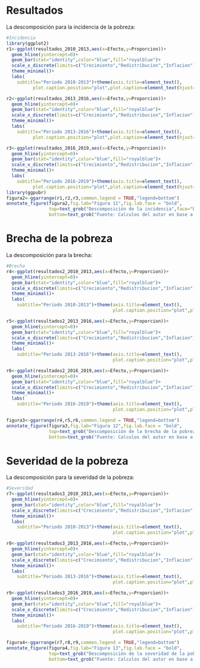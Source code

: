 # Resultados

La descomposición para la incidencia de la pobreza:

```r
#Incidencia
library(ggplot2)
r1<-ggplot(resultados_2010_2013,aes(x=Efecto,y=Proporcion))+
  geom_hline(yintercept=0)+
  geom_bar(stat="identity",color="blue",fill="royalblue")+
  scale_x_discrete(limits=c("Crecimiento","Redistribucion","Inflacion"))+
  theme_minimal()+
  labs(
    subtitle="Periodo 2010-2013")+theme(axis.title=element_text(),
          plot.caption.position="plot",plot.caption=element_text(hjust=0))

r2<-ggplot(resultados_2013_2016,aes(x=Efecto,y=Proporcion))+
  geom_hline(yintercept=0)+
  geom_bar(stat="identity",color="blue",fill="royalblue")+
  scale_x_discrete(limits=c("Crecimiento","Redistribucion","Inflacion"))+
  theme_minimal()+
  labs(
    subtitle="Periodo 2013-2016")+theme(axis.title=element_text(),
          plot.caption.position="plot",plot.caption=element_text(hjust=0))

r3<-ggplot(resultados_2016_2019,aes(x=Efecto,y=Proporcion))+
  geom_hline(yintercept=0)+
  geom_bar(stat="identity",color="blue",fill="royalblue")+
  scale_x_discrete(limits=c("Crecimiento","Redistribucion","Inflacion"))+
  theme_minimal()+
  labs(
    subtitle="Periodo 2016-2019")+theme(axis.title=element_text(),
          plot.caption.position="plot",plot.caption=element_text(hjust=0))
library(ggpubr)
figura2<-ggarrange(r1,r2,r3,common.legend = TRUE,"legend=bottom")
annotate_figure(figura2,fig.lab="Figura 11",fig.lab.face = "bold",
                top=text_grob("Descomposición de la incidencia",face="bold"),
                bottom=text_grob("Fuente: Calculos del autor en base a Kolenikov-Shorrocks (2005)",hjust=1,x=1))

```

# Brecha de la pobreza

La descomposición para la brecha:

```r
#Brecha
r4<-ggplot(resultados2_2010_2013,aes(x=Efecto,y=Proporcion))+
  geom_hline(yintercept=0)+
  geom_bar(stat="identity",color="blue",fill="royalblue")+
  scale_x_discrete(limits=c("Crecimiento","Redistribucion","Inflacion"))+
  theme_minimal()+
  labs(
    subtitle="Periodo 2010-2013")+theme(axis.title=element_text(),
                                        plot.caption.position="plot",plot.caption=element_text(hjust=0))

r5<-ggplot(resultados2_2013_2016,aes(x=Efecto,y=Proporcion))+
  geom_hline(yintercept=0)+
  geom_bar(stat="identity",color="blue",fill="royalblue")+
  scale_x_discrete(limits=c("Crecimiento","Redistribucion","Inflacion"))+
  theme_minimal()+
  labs(
    subtitle="Periodo 2013-2016")+theme(axis.title=element_text(),
                                        plot.caption.position="plot",plot.caption=element_text(hjust=0))

r6<-ggplot(resultados2_2016_2019,aes(x=Efecto,y=Proporcion))+
  geom_hline(yintercept=0)+
  geom_bar(stat="identity",color="blue",fill="royalblue")+
  scale_x_discrete(limits=c("Crecimiento","Redistribucion","Inflacion"))+
  theme_minimal()+
  labs(
    subtitle="Periodo 2016-2019")+theme(axis.title=element_text(),
                                        plot.caption.position="plot",plot.caption=element_text(hjust=0))

figura3<-ggarrange(r4,r5,r6,common.legend = TRUE,"legend=bottom")
annotate_figure(figura3,fig.lab="Figura 12",fig.lab.face = "bold",
                top=text_grob("Descomposición de la brecha de la pobreza",face="bold"),
                bottom=text_grob("Fuente: Calculos del autor en base a Kolenikov-Shorrocks (2005)",hjust=1,x=1))
```


# Severidad de la pobreza

La descomposición para la severidad de la pobreza:

```r
#Severidad
r7<-ggplot(resultados3_2010_2013,aes(x=Efecto,y=Proporcion))+
  geom_hline(yintercept=0)+
  geom_bar(stat="identity",color="blue",fill="royalblue")+
  scale_x_discrete(limits=c("Crecimiento","Redistribucion","Inflacion"))+
  theme_minimal()+
  labs(
    subtitle="Periodo 2010-2013")+theme(axis.title=element_text(),
                                        plot.caption.position="plot",plot.caption=element_text(hjust=0))

r8<-ggplot(resultados3_2013_2016,aes(x=Efecto,y=Proporcion))+
  geom_hline(yintercept=0)+
  geom_bar(stat="identity",color="blue",fill="royalblue")+
  scale_x_discrete(limits=c("Crecimiento","Redistribucion","Inflacion"))+
  theme_minimal()+
  labs(
    subtitle="Periodo 2013-2016")+theme(axis.title=element_text(),
                                        plot.caption.position="plot",plot.caption=element_text(hjust=0))

r9<-ggplot(resultados3_2016_2019,aes(x=Efecto,y=Proporcion))+
  geom_hline(yintercept=0)+
  geom_bar(stat="identity",color="blue",fill="royalblue")+
  scale_x_discrete(limits=c("Crecimiento","Redistribucion","Inflacion"))+
  theme_minimal()+
  labs(
    subtitle="Periodo 2016-2019")+theme(axis.title=element_text(),
                                        plot.caption.position="plot",plot.caption=element_text(hjust=0))

figura4<-ggarrange(r7,r8,r9,common.legend = TRUE,"legend=bottom")
annotate_figure(figura4,fig.lab="Figura 13",fig.lab.face = "bold",
                top=text_grob("Descomposición de la severidad de la pobreza",face="bold"),
                bottom=text_grob("Fuente: Calculos del autor en base a Kolenikov-Shorrocks (2005)",hjust=1,x=1))
```


